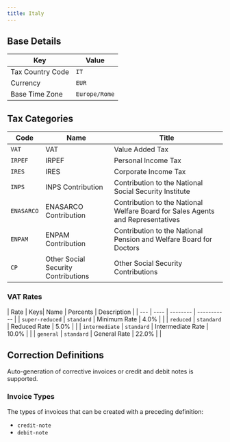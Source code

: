 ```yaml
---
title: Italy
---
```


## Base Details

| Key | Value |
| --- | ----- |
| Tax Country Code | <code>IT</code> |
| Currency | <code>EUR</code> |
| Base Time Zone | <code>Europe/Rome</code> |

## Tax Categories

| Code | Name | Title |
| ---- | ---- | ----- |
| <code>VAT</code> | VAT | Value Added Tax |
| <code>IRPEF</code> | IRPEF | Personal Income Tax |
| <code>IRES</code> | IRES | Corporate Income Tax |
| <code>INPS</code> | INPS Contribution | Contribution to the National Social Security Institute |
| <code>ENASARCO</code> | ENASARCO Contribution | Contribution to the National Welfare Board for Sales Agents and Representatives |
| <code>ENPAM</code> | ENPAM Contribution | Contribution to the National Pension and Welfare Board for Doctors |
| <code>CP</code> | Other Social Security Contributions | Other Social Security Contributions |

### VAT Rates

| Rate | Keys| Name | Percents | Description |
| --- | ---- | -------- | ----------- |
| <code>super-reduced</code> | <code>standard</code> | Minimum Rate | 4.0% |  |
| <code>reduced</code> | <code>standard</code> | Reduced Rate | 5.0% |  |
| <code>intermediate</code> | <code>standard</code> | Intermediate Rate | 10.0% |  |
| <code>general</code> | <code>standard</code> | General Rate | 22.0% |  |

## Correction Definitions

Auto-generation of corrective invoices or credit and debit notes is
supported.

### Invoice Types

The types of invoices that can be created with a preceding definition:
- <code>credit-note</code>
- <code>debit-note</code>